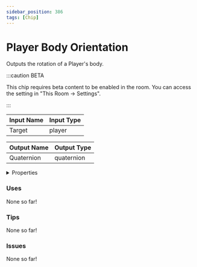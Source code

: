 ```yaml
---
sidebar_position: 386
tags: [Chip]
---
```


# Player Body Orientation

Outputs the rotation of a Player's body.

:::caution BETA

This chip requires beta content to be enabled in the room. You can access the setting in "This Room -> Settings".

:::


<EsbSvg />

| Input Name | Input Type |
|-----------|-----------|
| Target | player |

| Output Name | Output Type |
|-----------|-----------|
| Quaternion | quaternion |


<details>
  <summary>Properties</summary>
  <div>
    <div>
    <table>
      <thead>
        <tr>
          <th>Is beta required?</th>
          <th>✅</th>
        </tr>
        <tr>
          <th>Is this chip a trolling risk?</th>
          <th>❌</th>
        </tr>
        <tr>
          <th>Chip UUID</th>
          <th>d5f0503f-eee6-4a2a-811d-33ead7122bd3</th>
        </tr>
      </thead>
    </table>
    </div>
  </div>
</details>

### Uses

None so far!

### Tips

None so far!

### Issues

None so far!